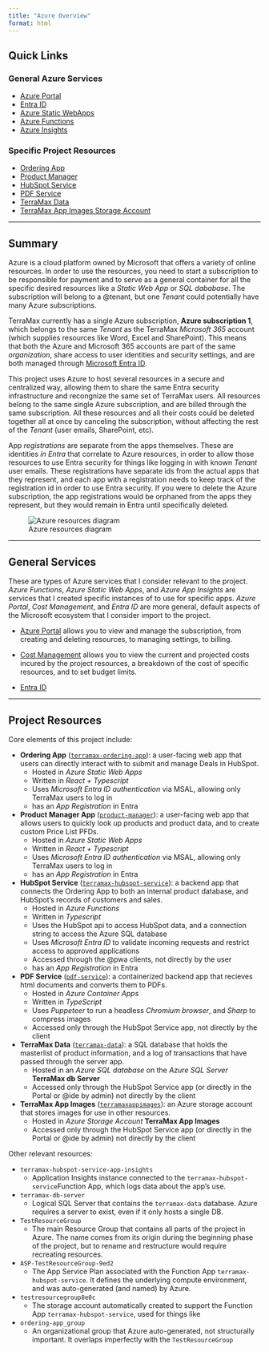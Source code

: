```yaml
---
title: "Azure Overview"
format: html
---
```


<!-- quarto render architecture/azure/azure-overview.qmd -->

## Quick Links

### General Azure Services

- [Azure Portal](azure-services/azure-portal.html)
- [Entra ID](azure-services/entra-overview.html)
- [Azure Static WebApps](azure-services/static-web-apps.html)
- [Azure Functions](azure-services/azure-functions.html)
- [Azure Insights](azure-services/app-insights.html)

### Specific Project Resources

- [Ordering App](ordering-app/ordering-app.html)
- [Product Manager](product-manager/product-manager.html)
- [HubSpot Service](hubspot-service/hubspot-service.html)
- [PDF Service](pdf-service/pdf-service.html)
- [TerraMax Data](terramax-data/terramax-data.html)
- [TerraMax App Images Storage Account](terramaxappimages/terramaxappimages.html)

---

## Summary

Azure is a cloud platform owned by Microsoft that offers a variety of online resources.  In order to use the resources, you need to start a subscription to be responsible for payment and to serve as a general container for all the specific desired resources like a *Static Web App* or *SQL dababase*.  The subscription will belong to a @tenant, but one *Tenant* could potentially have many Azure subscriptions.

TerraMax currently has a single Azure subscription, **Azure subscription 1**, which belongs to the same *Tenant* as the TerraMax *Microsoft 365* account (which supplies resources like Word, Excel and SharePoint).  This means that both the Azure and Microsoft 365 accounts are part of the same *organization*, share access to user identities and security settings, and are both managed through [Microsoft Entra ID](azure-services/entra-overview.html).

This project uses Azure to host several resources in a secure and centralized way, allowing them to share the same Entra security infrastructure and recongnize the same set of TerraMax users.  All resources belong to the same single Azure subscription, and are billed through the same subscription.  All these resources and all their costs could be deleted together all at once by canceling the subscription, without affecting the rest of the *Tenant* (user emails, SharePoint, etc).

App *registrations* are separate from the apps themselves.  These are identities *in Entra* that correlate to Azure resources, in order to allow those resources to use Entra security for things like logging in with known *Tenant* user emails.  These registrations have separate ids from the actual apps that they represent, and each app with a registration needs to keep track of the registration id in order to use Entra security.  If you were to delete the Azure subscription, the app registrations would be orphaned from the apps they represent, but they would remain in Entra until specifically deleted.

![Azure resources diagram](../../images/azure-diagram.png)

---

## General Services

These are types of Azure services that I consider relevant to the project. *Azure Functions*, *Azure Static Web Apps*, and *Azure App Insights* are services that I created specific instances of to use for specific apps.  *Azure Portal*, *Cost Management*, and *Entra ID* are more general, default aspects of the Microsoft ecosystem that I consider import to the project.

- [Azure Portal](azure-services/azure-portal.html) allows you to view and manage the subscription, from creating and deleting resources, to managing settings, to billing.

- [Cost Management](azure-services/cost-management.html) allows you to view the current and projected costs incured by the project resources, a breakdown of the cost of specific resources, and to set budget limits.

- [Entra ID](azure-services/entra-overview.html) 

---

## Project Resources

Core elements of this project include:

- **Ordering App** ([`terramax-ordering-app`](ordering-app/ordering-app.html)): a user-facing web app that users can directly interact with to submit and manage Deals in HubSpot.  
    - Hosted in *Azure Static Web Apps*
    - Written in *React + Typescript*
    - Uses *Microsoft Entra ID authentication* via MSAL, allowing only TerraMax users to log in
    - has an *App Registration* in Entra

- **Product Manager App** ([`product-manager`](product-manager/product-manager.html)): a user-facing web app that allows users to quickly look up products and product data, and to create custom Price List PFDs.
    - Hosted in *Azure Static Web Apps*
    - Written in *React + Typescript*
    - Uses *Microsoft Entra ID authentication* via MSAL, allowing only TerraMax users to log in
    - has an *App Registration* in Entra

- **HubSpot Service** ([`terramax-hubspot-service`](hubspot-service/hubspot-service.html)): a backend app that connects the Ordering App to both an internal product database, and HubSpot's records of customers and sales.
    - Hosted in *Azure Functions*
    - Written in *Typescript*
    - Uses the HubSpot api to access HubSpot data, and a connection string to access the Azure SQL database
    - Uses *Microsoft Entra ID* to validate incoming requests and restrict access to approved applications
    - Accessed through the @pwa clients, not directly by the user
    - has an *App Registration* in Entra

- **PDF Service** ([`pdf-service`](pdf-service/pdf-service.html)): a containerized backend app that recieves html documents and converts them to PDFs.
    - Hosted in *Azure Container Apps*
    - Written in *TypeScript*
    - Uses *Puppeteer* to run a headless *Chromium browser*, and *Sharp* to compress images
    - Accessed only through the HubSpot Service app, not directly by the client

- **TerraMax Data** ([`terramax-data`](terramax-data/terramax-data.html)): a SQL database that holds the masterlist of product information, and a log of transactions that have passed through the server app.
    - Hosted in an *Azure SQL database* on the *Azure SQL Server* **TerraMax db Server**
    - Accessed only through the HubSpot Service app (or directly in the Portal or @ide by admin) not directly by the client

- **TerraMax App Images** ([`terramaxappimages`](terramaxappimages/terramaxappimages.html)): an Azure storage account that stores images for use in other resources.
    - Hosted in *Azure Storage Account* **TerraMax App Images**
    - Accessed only through the HubSpot Service app (or directly in the Portal or @ide by admin) not directly by the client

Other relevant resources:

- `terramax-hubspot-service-app-insights`
    - Application Insights instance connected to the `terramax-hubspot-service`Function App, which logs data about the app's use.
- `terramax-db-server`
    - Logical SQL Server that contains the `terramax-data` database.  Azure requires a server to exist, even if it only hosts a single DB.
- `TestResourceGroup`
    - The main Resource Group that contains all parts of the project in Azure.  The name comes from its origin during the beginning phase of the project, but to rename and restructure would require recreating resources.
- `ASP-TestResourceGroup-9ed2`
    - The App Service Plan associated with the Function App `terramax-hubspot-service`.  It defines the underlying compute environment, and was auto-generated (and named) by Azure.
- `testresourcegroup8e0c`
    - The storage account automatically created to support the Function App `terramax-hubspot-service`, used for things like 
- `ordering-app_group`
    - An organizational group that Azure auto-generated, not structurally important.  It overlaps imperfectly with the `TestResourceGroup`
